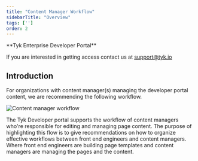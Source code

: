 ```yaml
---
title: "Content Manager Workflow"
sidebarTitle: "Overview"
tags: ['']
order: 2
---
```



<Note>
**Tyk Enterprise Developer Portal**

If you are interested in getting access contact us at [support@tyk.io](<mailto:support@tyk.io?subject=Tyk Enterprise Portal Beta>)
</Note>


## Introduction
For organizations with content manager(s) managing the developer portal content, we are recommending the following workflow.

<img src="/img/dashboard/portal-management/enterprise-portal/portal-content-manager-flow.png" alt="Content manager workflow" />

The Tyk Developer portal supports the workflow of content managers who're responsible for editing and managing page content.
The purpose of highlighting this flow is to give recommendations on how to organize effective workflows between front end engineers and content managers. Where front end engineers are building page templates and content managers are managing the pages and the content.
